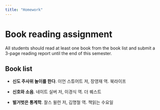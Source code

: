 ```yaml
---
title: "Homework"
---
```


# Book reading assignment

All students should read at least one book from the book list and submit a 3-page reading report until the end of this semester.

## Book list

- **신도 주사위 놀이를 한다**. 이언 스튜어트 저, 장영재 역. 북라이프

- **신호와 소음**. 네이트 실버 저, 이경식 역. 더 퀘스트

- **벌거벗은 통계학**. 찰스 윌런 저, 김명철 역. 책읽는 수요일